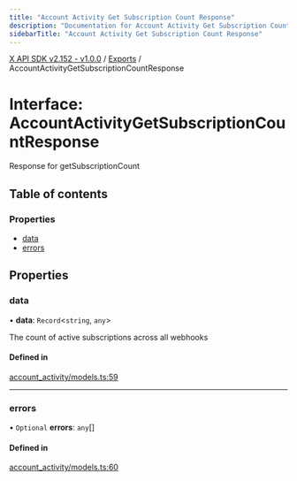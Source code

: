 ```yaml
---
title: "Account Activity Get Subscription Count Response"
description: "Documentation for Account Activity Get Subscription Count Response"
sidebarTitle: "Account Activity Get Subscription Count Response"
---
```


[X API SDK v2.152 - v1.0.0](../README.md) / [Exports](../modules.md) / AccountActivityGetSubscriptionCountResponse

# Interface: AccountActivityGetSubscriptionCountResponse

Response for getSubscriptionCount

## Table of contents

### Properties

- [data](AccountActivityGetSubscriptionCountResponse.md#data)
- [errors](AccountActivityGetSubscriptionCountResponse.md#errors)

## Properties

### data

• **data**: `Record`\<`string`, `any`\>

The count of active subscriptions across all webhooks

#### Defined in

[account_activity/models.ts:59](https://github.com/xdevplatform/xdk/blob/ad4172ef5f68f089e0f077a190b271016dd35bf7/xdk/typescript/src/account_activity/models.ts#L59)

___

### errors

• `Optional` **errors**: `any`[]

#### Defined in

[account_activity/models.ts:60](https://github.com/xdevplatform/xdk/blob/ad4172ef5f68f089e0f077a190b271016dd35bf7/xdk/typescript/src/account_activity/models.ts#L60)
